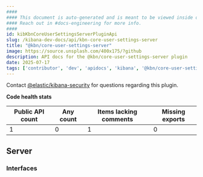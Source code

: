 ```yaml
---
####
#### This document is auto-generated and is meant to be viewed inside our experimental, new docs system.
#### Reach out in #docs-engineering for more info.
####
id: kibKbnCoreUserSettingsServerPluginApi
slug: /kibana-dev-docs/api/kbn-core-user-settings-server
title: "@kbn/core-user-settings-server"
image: https://source.unsplash.com/400x175/?github
description: API docs for the @kbn/core-user-settings-server plugin
date: 2025-07-17
tags: ['contributor', 'dev', 'apidocs', 'kibana', '@kbn/core-user-settings-server']
---
```




Contact [@elastic/kibana-security](https://github.com/orgs/elastic/teams/kibana-security) for questions regarding this plugin.

**Code health stats**

| Public API count  | Any count | Items lacking comments | Missing exports |
|-------------------|-----------|------------------------|-----------------|
| 1 | 0 | 1 | 0 |

## Server

### Interfaces
<DocDefinitionList data={kbnCoreUserSettingsServerObj.server.interfaces}/>

